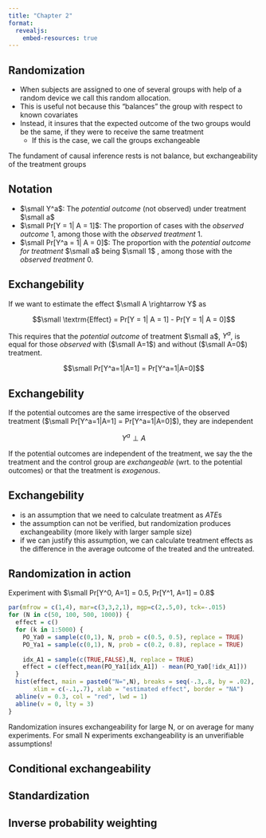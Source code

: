 ```yaml
---
title: "Chapter 2"
format:
  revealjs:
    embed-resources: true
---
```


## Randomization

- When subjects are assigned to one of several groups with help of a random device we call this random allocation.
- This is useful not because this "balances" the group with respect to known covariates
- Instead, it insures that the expected outcome of the two groups would be the same, if they were to receive the same treatment
  - If this is the case, we call the groups exchangeable
  
The fundament of causal inference rests is not balance, but exchangeability of the treatment groups

## Notation

- $\small Y^a$: The *potential outcome* (not observed) under treatment $\small a$
- $\small Pr[Y = 1| A = 1]$: The proportion of cases with the *observed outcome* 1, among those with the *observed treatment* 1.
- $\small Pr[Y^a = 1| A = 0]$: The proportion with the *potential outcome for treatment* $\small a$ being $\small 1$ , among those with the *observed treatment* 0.

## Exchangebility

If we want to estimate the effect $\small A \rightarrow Y$ as

$$\small \textrm{Effect} = Pr[Y = 1| A = 1] - Pr[Y = 1| A = 0]$$ 

This requires that the *potential outcome* of treatment $\small a$, $Y^a$, is equal for those *observed* with ($\small A=1$) and without ($\small A=0$) treatment.

$$\small Pr[Y^a=1|A=1] = Pr[Y^a=1|A=0]$$


## Exchangebility

If the potential outcomes are the same irrespective of the observed treatment ($\small Pr[Y^a=1|A=1] = Pr[Y^a=1|A=0]$), they are independent

$$Y^a \perp A$$

If the potential outcomes are independent of the treatment, we say the the treatment and the control group are *exchangeable* (wrt. to the potential outcomes) or that the treatment is *exogenous*.

## Exchangebility

- is an assumption that we need to calculate treatment as $ATE$s
- the assumption can not be verified, but randomization produces exchangeability (more likely with larger sample size)
- if we can justify this assumption, we can calculate treatment effects as the difference in the average outcome of the treated and the untreated.

## Randomization in action

Experiment with $\small Pr[Y^0, A=1] = 0.5, Pr[Y^1, A=1] = 0.8$

```r
par(mfrow = c(1,4), mar=c(3,3,2,1), mgp=c(2,.5,0), tck=-.015)
for (N in c(50, 100, 500, 1000)) {
  effect = c()
  for (k in 1:5000) {
    PO_Ya0 = sample(c(0,1), N, prob = c(0.5, 0.5), replace = TRUE)
    PO_Ya1 = sample(c(0,1), N, prob = c(0.2, 0.8), replace = TRUE)
    
    idx_A1 = sample(c(TRUE,FALSE),N, replace = TRUE)
    effect = c(effect,mean(PO_Ya1[idx_A1]) - mean(PO_Ya0[!idx_A1]))
  }
  hist(effect, main = paste0("N=",N), breaks = seq(-.3,.8, by = .02),
       xlim = c(-.1,.7), xlab = "estimated effect", border = "NA")
  abline(v = 0.3, col = "red", lwd = 1)
  abline(v = 0, lty = 3)
}
```

Randomization insures exchangeability for large N, or on average for many experiments.
For small N experiments exchangeability is an unverifiable assumptions!


## Conditional exchangeability

## Standardization

## Inverse probability weighting
